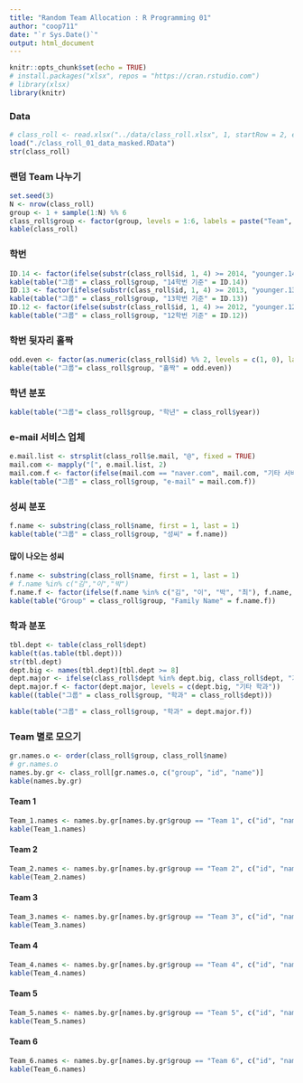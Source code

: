 ```yaml
---
title: "Random Team Allocation : R Programming 01"
author: "coop711"
date: "`r Sys.Date()`"
output: html_document
---
```


```r
knitr::opts_chunk$set(echo = TRUE)
# install.packages("xlsx", repos = "https://cran.rstudio.com")
# library(xlsx)
library(knitr)
```

### Data

```r
# class_roll <- read.xlsx("../data/class_roll.xlsx", 1, startRow = 2, endRow = 23, colIndex = c(3:7, 9), colClasses = rep("character", 6), stringsAsFactors = FALSE)
load("./class_roll_01_data_masked.RData")
str(class_roll)
```

### 랜덤 Team 나누기

```r
set.seed(3)
N <- nrow(class_roll)
group <- 1 + sample(1:N) %% 6
class_roll$group <- factor(group, levels = 1:6, labels = paste("Team", 1:6))
kable(class_roll)
```

### 학번

```r
ID.14 <- factor(ifelse(substr(class_roll$id, 1, 4) >= 2014, "younger.14", "older.14"), levels=c("younger.14", "older.14"), labels = c("14학번 이후", "13학번 이전"))
kable(table("그룹" = class_roll$group, "14학번 기준" = ID.14))
ID.13 <- factor(ifelse(substr(class_roll$id, 1, 4) >= 2013, "younger.13", "older.13"), levels=c("younger.13", "older.13"), labels = c("13학번 이후", "12학번 이전"))
kable(table("그룹" = class_roll$group, "13학번 기준" = ID.13))
ID.12 <- factor(ifelse(substr(class_roll$id, 1, 4) >= 2012, "younger.12", "older.12"), levels=c("younger.12", "older.12"), labels = c("12학번 이후", "11학번 이전"))
kable(table("그룹" = class_roll$group, "12학번 기준" = ID.12))
```

### 학번 뒷자리 홀짝

```r
odd.even <- factor(as.numeric(class_roll$id) %% 2, levels = c(1, 0), labels = c("홀", "짝"))
kable(table("그룹"= class_roll$group, "홀짝" = odd.even))
```

### 학년 분포

```r
kable(table("그룹"= class_roll$group, "학년" = class_roll$year))
```

### e-mail 서비스 업체

```r
e.mail.list <- strsplit(class_roll$e.mail, "@", fixed = TRUE)
mail.com <- mapply("[", e.mail.list, 2)
mail.com.f <- factor(ifelse(mail.com == "naver.com", mail.com, "기타 서비스업체"), levels = c("naver.com", "기타 서비스업체"))
kable(table("그룹" = class_roll$group, "e-mail" = mail.com.f))
```

### 성씨 분포

```r
f.name <- substring(class_roll$name, first = 1, last = 1)
kable(table("그룹" = class_roll$group, "성씨" = f.name))
```

#### 많이 나오는 성씨

```r
f.name <- substring(class_roll$name, first = 1, last = 1)
# f.name %in% c("김","이","박")
f.name.f <- factor(ifelse(f.name %in% c("김", "이", "박", "최"), f.name, "기타"), levels = c("김", "이", "박", "최", "기타"))
kable(table("Group" = class_roll$group, "Family Name" = f.name.f))
```

### 학과 분포

```r
tbl.dept <- table(class_roll$dept)
kable(t(as.table(tbl.dept)))
str(tbl.dept)
dept.big <- names(tbl.dept)[tbl.dept >= 8]
dept.major <- ifelse(class_roll$dept %in% dept.big, class_roll$dept, "기타 학과")
dept.major.f <- factor(dept.major, levels = c(dept.big, "기타 학과"))
kable((table("그룹" = class_roll$group, "학과" = class_roll$dept)))
```

```r
kable(table("그룹" = class_roll$group, "학과" = dept.major.f))
```

### Team 별로 모으기

```r
gr.names.o <- order(class_roll$group, class_roll$name)
# gr.names.o
names.by.gr <- class_roll[gr.names.o, c("group", "id", "name")]
kable(names.by.gr)
```

#### Team 1

```r
Team_1.names <- names.by.gr[names.by.gr$group == "Team 1", c("id", "name")]
kable(Team_1.names)
```

#### Team 2

```r
Team_2.names <- names.by.gr[names.by.gr$group == "Team 2", c("id", "name")]
kable(Team_2.names)
```

#### Team 3

```r
Team_3.names <- names.by.gr[names.by.gr$group == "Team 3", c("id", "name")]
kable(Team_3.names)
```

#### Team 4

```r
Team_4.names <- names.by.gr[names.by.gr$group == "Team 4", c("id", "name")]
kable(Team_4.names)
```

#### Team 5

```r
Team_5.names <- names.by.gr[names.by.gr$group == "Team 5", c("id", "name")]
kable(Team_5.names)
```

#### Team 6

```r
Team_6.names <- names.by.gr[names.by.gr$group == "Team 6", c("id", "name")]
kable(Team_6.names)
```

<!--
```r
save.image("./team_01_out.RData")
```
-->